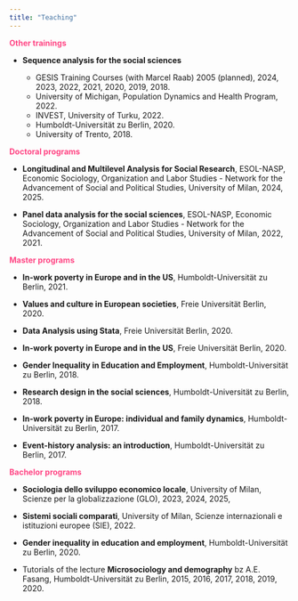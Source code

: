 ```yaml
---
title: "Teaching"
---
```


<span style="color: #FF4785;">**Other trainings**</span>

- **Sequence analysis for the social sciences**

  - GESIS Training Courses (with Marcel Raab) 2005 (planned), 2024, 2023, 2022, 2021, 2020, 2019, 2018.
  - University of Michigan, Population Dynamics and Health Program, 2022.
  - INVEST, University of Turku, 2022.
  - Humboldt-Universität zu Berlin, 2020.
  - University of Trento, 2018.

<span style="color: #FF4785;">**Doctoral programs**</span>

- **Longitudinal and Multilevel Analysis for Social Research**, ESOL-NASP, Economic Sociology, Organization and Labor Studies - Network for the Advancement of Social and Political Studies, University of Milan, 2024, 2025.

- **Panel data analysis for the social sciences**, ESOL-NASP, Economic Sociology, Organization and Labor Studies - Network for the Advancement of Social and Political Studies, University of Milan, 2022, 2021.

<span style="color: #FF4785;">**Master programs**</span>

- **In-work poverty in Europe and in the US**, Humboldt-Universität zu Berlin, 2021.

- **Values and culture in European societies**, Freie Universität Berlin, 2020.

- **Data Analysis using Stata**, Freie Universität Berlin, 2020.

- **In-work poverty in Europe and in the US**, Freie Universität Berlin, 2020.

- **Gender Inequality in Education and Employment**, Humboldt-Universität zu Berlin, 2018.

- **Research design in the social sciences**, Humboldt-Universität zu Berlin, 2018.

- **In-work poverty in Europe: individual and family dynamics**, Humboldt-Universität zu Berlin, 2017.

- **Event-history analysis: an introduction**, Humboldt-Universität zu Berlin, 2017.

<span style="color: #FF4785;">**Bachelor programs**</span>

- **Sociologia dello sviluppo economico locale**, University of Milan, Scienze per la globalizzazione (GLO), 2023, 2024, 2025,

- **Sistemi sociali comparati**, University of Milan, Scienze internazionali e istituzioni europee (SIE), 2022.

- **Gender inequality in education and employment**, Humboldt-Universität zu Berlin, 2020.

- Tutorials of the lecture **Microsociology and demography** bz A.E. Fasang, Humboldt-Universität zu Berlin, 2015, 2016, 2017, 2018, 2019, 2020.
